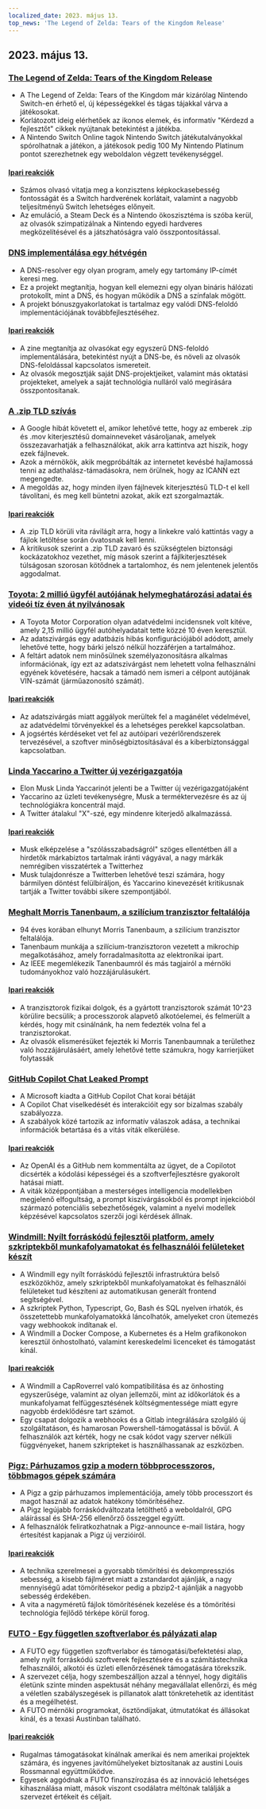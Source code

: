```yaml
---
localized_date: 2023. május 13.
top_news: 'The Legend of Zelda: Tears of the Kingdom Release'
---
```




<CallToAction />

<Steps>

## 2023. május 13.

### [The Legend of Zelda: Tears of the Kingdom Release](https://www.zelda.com/tears-of-the-kingdom/)

- A The Legend of Zelda: Tears of the Kingdom már kizárólag Nintendo Switch-en érhető el, új képességekkel és tágas tájakkal várva a játékosokat.
- Korlátozott ideig elérhetőek az ikonos elemek, és informatív "Kérdezd a fejlesztőt" cikkek nyújtanak betekintést a játékba.
- A Nintendo Switch Online tagok Nintendo Switch játékutalványokkal spórolhatnak a játékon, a játékosok pedig 100 My Nintendo Platinum pontot szerezhetnek egy weboldalon végzett tevékenységgel.

#### [Ipari reakciók](http://news.ycombinator.com/item?id=35912318)

- Számos olvasó vitatja meg a konzisztens képkockasebesség fontosságát és a Switch hardverének korlátait, valamint a nagyobb teljesítményű Switch lehetséges előnyeit.
- Az emuláció, a Steam Deck és a Nintendo ökoszisztéma is szóba kerül, az olvasók szimpatizálnak a Nintendo egyedi hardveres megközelítésével és a játszhatóságra való összpontosítással.

### [DNS implementálása egy hétvégén](https://implement-dns.wizardzines.com/)

- A DNS-resolver egy olyan program, amely egy tartomány IP-címét keresi meg.
- Ez a projekt megtanítja, hogyan kell elemezni egy olyan bináris hálózati protokollt, mint a DNS, és hogyan működik a DNS a színfalak mögött.
- A projekt bónuszgyakorlatokat is tartalmaz egy valódi DNS-feloldó implementációjának továbbfejlesztéséhez.

#### [Ipari reakciók](http://news.ycombinator.com/item?id=35916064)

- A zine megtanítja az olvasókat egy egyszerű DNS-feloldó implementálására, betekintést nyújt a DNS-be, és növeli az olvasók DNS-feloldással kapcsolatos ismereteit.
- Az olvasók megosztják saját DNS-projektjeiket, valamint más oktatási projekteket, amelyek a saját technológia nulláról való megírására összpontosítanak.

### [A .zip TLD szívás](https://financialstatement.zip/)

- A Google hibát követett el, amikor lehetővé tette, hogy az emberek .zip és .mov kiterjesztésű domainneveket vásároljanak, amelyek összezavarhatják a felhasználókat, akik arra kattintva azt hiszik, hogy ezek fájlnevek.
- Azok a mérnökök, akik megpróbálták az internetet kevésbé hajlamossá tenni az adathalász-támadásokra, nem örülnek, hogy az ICANN ezt megengedte.
- A megoldás az, hogy minden ilyen fájlnevek kiterjesztésű TLD-t el kell távolítani, és meg kell büntetni azokat, akik ezt szorgalmazták.

#### [Ipari reakciók](http://news.ycombinator.com/item?id=35920336)

- A .zip TLD körüli vita rávilágít arra, hogy a linkekre való kattintás vagy a fájlok letöltése során óvatosnak kell lenni.
- A kritikusok szerint a .zip TLD zavaró és szükségtelen biztonsági kockázatokhoz vezethet, míg mások szerint a fájlkiterjesztések túlságosan szorosan kötődnek a tartalomhoz, és nem jelentenek jelentős aggodalmat.

### [Toyota: 2 millió ügyfél autójának helymeghatározási adatai és videói tíz éven át nyilvánosak](https://www.bleepingcomputer.com/news/security/toyota-car-location-data-of-2-million-customers-exposed-for-ten-years/)

- A Toyota Motor Corporation olyan adatvédelmi incidensnek volt kitéve, amely 2,15 millió ügyfél autóhelyadatait tette közzé 10 éven keresztül.
- Az adatszivárgás egy adatbázis hibás konfigurációjából adódott, amely lehetővé tette, hogy bárki jelszó nélkül hozzáférjen a tartalmához.
- A feltárt adatok nem minősülnek személyazonosításra alkalmas információnak, így ezt az adatszivárgást nem lehetett volna felhasználni egyének követésére, hacsak a támadó nem ismeri a célpont autójának VIN-számát (járműazonosító számát).

#### [Ipari reakciók](http://news.ycombinator.com/item?id=35919133)

- Az adatszivárgás miatt aggályok merültek fel a magánélet védelmével, az adatvédelmi törvényekkel és a lehetséges perekkel kapcsolatban.
- A jogsértés kérdéseket vet fel az autóipari vezérlőrendszerek tervezésével, a szoftver minőségbiztosításával és a kiberbiztonsággal kapcsolatban.

### [Linda Yaccarino a Twitter új vezérigazgatója](https://twitter.com/elonmusk/status/1657050349608501249)

- Elon Musk Linda Yaccarinót jelenti be a Twitter új vezérigazgatójaként
- Yaccarino az üzleti tevékenységre, Musk a terméktervezésre és az új technológiákra koncentrál majd.
- A Twitter átalakul "X"-szé, egy mindenre kiterjedő alkalmazássá.

#### [Ipari reakciók](http://news.ycombinator.com/item?id=35917912)

- Musk elképzelése a "szólásszabadságról" szöges ellentétben áll a hirdetők márkabiztos tartalmak iránti vágyával, a nagy márkák nemrégiben visszatértek a Twitterhez
- Musk tulajdonrésze a Twitterben lehetővé teszi számára, hogy bármilyen döntést felülbíráljon, és Yaccarino kinevezését kritikusnak tartják a Twitter további sikere szempontjából.

### [Meghalt Morris Tanenbaum, a szilícium tranzisztor feltalálója](https://spectrum.ieee.org/in-memoriam-may-2023)

- 94 éves korában elhunyt Morris Tanenbaum, a szilícium tranzisztor feltalálója.
- Tanenbaum munkája a szilícium-tranzisztoron vezetett a mikrochip megalkotásához, amely forradalmasította az elektronikai ipart.
- Az IEEE megemlékezik Tanenbaumról és más tagjairól a mérnöki tudományokhoz való hozzájárulásukért.

#### [Ipari reakciók](http://news.ycombinator.com/item?id=35920261)

- A tranzisztorok fizikai dolgok, és a gyártott tranzisztorok számát 10^23 körülire becsülik; a processzorok alapvető alkotóelemei, és felmerült a kérdés, hogy mit csinálnánk, ha nem fedezték volna fel a tranzisztorokat.
- Az olvasók elismerésüket fejezték ki Morris Tanenbaumnak a területhez való hozzájárulásáért, amely lehetővé tette számukra, hogy karrierjüket folytassák

### [GitHub Copilot Chat Leaked Prompt](https://twitter.com/marvinvonhagen/status/1657060506371346432)

- A Microsoft kiadta a GitHub Copilot Chat korai bétáját
- A Copilot Chat viselkedését és interakcióit egy sor bizalmas szabály szabályozza.
- A szabályok közé tartozik az informatív válaszok adása, a technikai információk betartása és a vitás viták elkerülése.

#### [Ipari reakciók](http://news.ycombinator.com/item?id=35921375)

- Az OpenAI és a GitHub nem kommentálta az ügyet, de a Copilotot dicsérték a kódolási képességei és a szoftverfejlesztésre gyakorolt hatásai miatt.
- A viták középpontjában a mesterséges intelligencia modellekben megjelenő elfogultság, a prompt kiszivárgásokból és prompt injekcióból származó potenciális sebezhetőségek, valamint a nyelvi modellek képzésével kapcsolatos szerzői jogi kérdések állnak.

### [Windmill: Nyílt forráskódú fejlesztői platform, amely szkriptekből munkafolyamatokat és felhasználói felületeket készít](https://github.com/windmill-labs/windmill)

- A Windmill egy nyílt forráskódú fejlesztői infrastruktúra belső eszközökhöz, amely szkriptekből munkafolyamatokat és felhasználói felületeket tud készíteni az automatikusan generált frontend segítségével.
- A szkriptek Python, Typescript, Go, Bash és SQL nyelven írhatók, és összetettebb munkafolyamatokká láncolhatók, amelyeket cron ütemezés vagy webhookok indítanak el.
- A Windmill a Docker Compose, a Kubernetes és a Helm grafikonokon keresztül önhostolható, valamint kereskedelmi licenceket és támogatást kínál.

#### [Ipari reakciók](http://news.ycombinator.com/item?id=35920082)

- A Windmill a CapRoverrel való kompatibilitása és az önhosting egyszerűsége, valamint az olyan jellemzői, mint az időkorlátok és a munkafolyamat felfüggesztésének költségmentessége miatt egyre nagyobb érdeklődésre tart számot.
- Egy csapat dolgozik a webhooks és a Gitlab integrálására szolgáló új szolgáltatáson, és hamarosan Powershell-támogatással is bővül. A felhasználók azt kérték, hogy ne csak kódot vagy szerver nélküli függvényeket, hanem szkripteket is használhassanak az eszközben.

### [Pigz: Párhuzamos gzip a modern többprocesszoros, többmagos gépek számára](https://zlib.net/pigz/)

- A Pigz a gzip párhuzamos implementációja, amely több processzort és magot használ az adatok hatékony tömörítéséhez.
- A Pigz legújabb forráskódváltozata letölthető a weboldalról, GPG aláírással és SHA-256 ellenőrző összeggel együtt.
- A felhasználók feliratkozhatnak a Pigz-announce e-mail listára, hogy értesítést kapjanak a Pigz új verzióiról.

#### [Ipari reakciók](http://news.ycombinator.com/item?id=35914447)

- A technika szerelmesei a gyorsabb tömörítési és dekompressziós sebesség, a kisebb fájlméret miatt a zstandardot ajánlják, a nagy mennyiségű adat tömörítésekor pedig a pbzip2-t ajánlják a nagyobb sebesség érdekében.
- A vita a nagyméretű fájlok tömörítésének kezelése és a tömörítési technológia fejlődő térképe körül forog.

### [FUTO - Egy független szoftverlabor és pályázati alap](https://futo.org/)

- A FUTO egy független szoftverlabor és támogatási/befektetési alap, amely nyílt forráskódú szoftverek fejlesztésére és a számítástechnika felhasználói, alkotói és üzleti ellenőrzésének támogatására törekszik.
- A szervezet célja, hogy szembeszálljon azzal a ténnyel, hogy digitális életünk szinte minden aspektusát néhány megavállalat ellenőrzi, és még a véletlen szabályszegések is pillanatok alatt tönkretehetik az identitást és a megélhetést.
- A FUTO mérnöki programokat, ösztöndíjakat, útmutatókat és állásokat kínál, és a texasi Austinban található.

#### [Ipari reakciók](http://news.ycombinator.com/item?id=35911406)

- Rugalmas támogatásokat kínálnak amerikai és nem amerikai projektek számára, és ingyenes javítóműhelyeket biztosítanak az austini Louis Rossmannal együttműködve.
- Egyesek aggódnak a FUTO finanszírozása és az innováció lehetséges kihasználása miatt, mások viszont csodálatra méltónak találják a szervezet értékeit és céljait.

</Steps>
